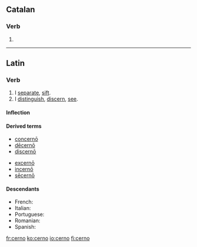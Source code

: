 ==Catalan==

===Verb===
{{infl form|ca|verb}}

# {{ca-verb form of|p=1|n=sg|t=pres|m=ind|cerndre}}

----

==Latin==

===Verb===
{{la-verb|cerno|cernō|cernere|cernere|crevi|crēvī|cretum|crētum}}

# I [[separate]], [[sift]].
# I [[distinguish]], [[discern]], [[see]].

====Inflection====
{{la-conj-3rd|cern|crēv|crēt|22=crev|33=cret}}

====Derived terms====
{{top2}}
* [[concerno#Latin|concernō]]
* [[decerno|dēcernō]]
* [[discerno#Latin|discernō]]
{{mid2}}
* [[excerno|excernō]]
* [[incerno|incernō]]
* [[secerno#Latin|sēcernō]]
{{bottom}}

====Descendants====
* French: {{l|fr|cerner}}
* Italian: {{l|it|cernere}}
* Portuguese: {{l|pt|cernir}}
* Romanian: {{l|ro|cerne}}
* Spanish: {{l|es|cerner}}

[[fr:cerno]]
[[ko:cerno]]
[[io:cerno]]
[[fi:cerno]]